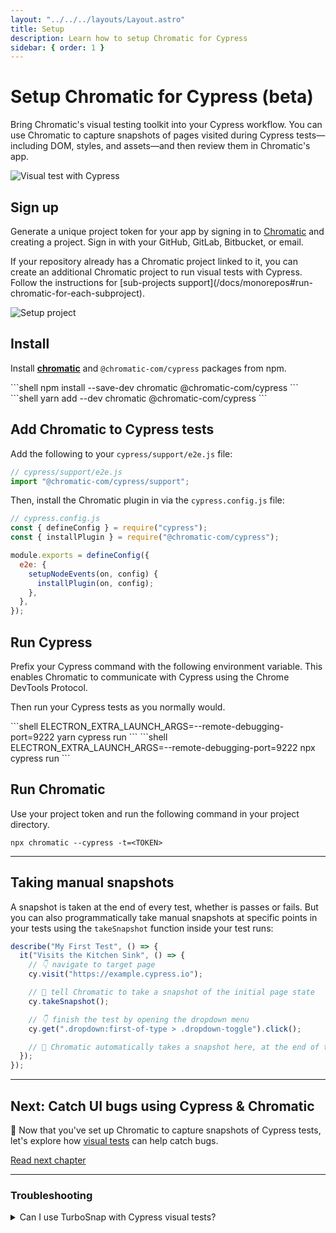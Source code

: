 ```yaml
---
layout: "../../../layouts/Layout.astro"
title: Setup
description: Learn how to setup Chromatic for Cypress
sidebar: { order: 1 }
---
```



# Setup Chromatic for Cypress (beta)

Bring Chromatic's visual testing toolkit into your Cypress workflow. You can use Chromatic to capture snapshots of pages visited during Cypress tests—including DOM, styles, and assets—and then review them in Chromatic's app.

![Visual test with Cypress](../../../images/workflow-cypress-visual-test.png)

## Sign up

Generate a unique project token for your app by signing in to [Chromatic](https://www.chromatic.com/start) and creating a project. Sign in with your GitHub, GitLab, Bitbucket, or email.

<div class="aside">
  If your repository already has a Chromatic project linked to it, you can
  create an additional Chromatic project to run visual tests with Cypress.
  Follow the instructions for [sub-projects
  support](/docs/monorepos#run-chromatic-for-each-subproject).
</div>

<DemoChromaticUnlinked />

![Setup project](../../../images/setup.png)

## Install

Install [**chromatic**](https://www.npmjs.com/package/chromatic) and `@chromatic-com/cypress` packages from npm.

<Tabs>
  <TabItem label="npm">
    ```shell
    npm install --save-dev chromatic @chromatic-com/cypress
    ```
  </TabItem>

  <TabItem label="yarn">
    ```shell
    yarn add --dev chromatic @chromatic-com/cypress
    ```
  </TabItem>
</Tabs>

## Add Chromatic to Cypress tests

Add the following to your `cypress/support/e2e.js` file:

```js
// cypress/support/e2e.js
import "@chromatic-com/cypress/support";
```

Then, install the Chromatic plugin in via the `cypress.config.js` file:

```js
// cypress.config.js
const { defineConfig } = require("cypress");
const { installPlugin } = require("@chromatic-com/cypress");

module.exports = defineConfig({
  e2e: {
    setupNodeEvents(on, config) {
      installPlugin(on, config);
    },
  },
});
```

## Run Cypress

Prefix your Cypress command with the following environment variable. This enables Chromatic to communicate with Cypress using the Chrome DevTools Protocol.

Then run your Cypress tests as you normally would.

<Tabs>
  <TabItem label="yarn">
    ```shell
    ELECTRON_EXTRA_LAUNCH_ARGS=--remote-debugging-port=9222 yarn cypress run
    ```
  </TabItem>

  <TabItem label="npm">
    ```shell
    ELECTRON_EXTRA_LAUNCH_ARGS=--remote-debugging-port=9222 npx cypress run
    ```
  </TabItem>
</Tabs>

## Run Chromatic

Use your project token and run the following command in your project directory.

```shell
npx chromatic --cypress -t=<TOKEN>
```

<RunE2E type="Cypress" />

---

## Taking manual snapshots

A snapshot is taken at the end of every test, whether is passes or fails. But you can also programmatically take manual snapshots at specific points in your tests using the `takeSnapshot` function inside your test runs:

```js
describe("My First Test", () => {
  it("Visits the Kitchen Sink", () => {
    // 👇 navigate to target page
    cy.visit("https://example.cypress.io");

    // 📸 tell Chromatic to take a snapshot of the initial page state
    cy.takeSnapshot();

    // 👇 finish the test by opening the dropdown menu
    cy.get(".dropdown:first-of-type > .dropdown-toggle").click();

    // 📸 Chromatic automatically takes a snapshot here, at the end of the test
  });
});
```

---

## Next: Catch UI bugs using Cypress & Chromatic

📸 Now that you've set up Chromatic to capture snapshots of Cypress tests, let's explore how [visual tests](/docs/cypress/test) can help catch bugs.

<a class="btn primary round" href="/docs/cypress/test">
  Read next chapter
</a>

---

### Troubleshooting

<TroubleshootingSetup />

<details>
<summary id="turbosnap-support">Can I use TurboSnap with Cypress visual tests?</summary>

Not yet. TurboSnap support for Cypress tests will be added as part of a future release.

</details>
